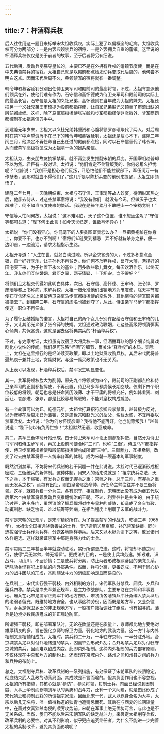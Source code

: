 ```yaml
---
---
---
```

title: 7：杯酒释兵权
---



后人往往用这一题目来标举宋太祖收兵权，实际上犯了以偏概全的毛病。太祖收兵权可分为两部分：一是内罢典领禁兵的宿将，一是外罢拥兵自重的藩镇。这里说的杯酒释兵权仅仅是关于前者的故事，至于后者将另有细说。

五代后期，发动兵变篡夺皇位的，主要已不是在外拥有兵权的藩镇节度使，而是在中央典领禁兵的宿将。太祖自己就是以殿前都点检发动兵变取代后周的，他何尝不明白这点。因而宋代后周不久，典领禁军的宿将就有一番调整。

韩令坤和慕容延钊分别出任侍卫亲军司和殿前司的最高将领，不过，太祖有意派他们领兵在外，使他们难有作为。石守信和高怀德成为侍卫亲军司和殿前司的实际上的最高长官，石守信是太祖的义社兄弟，高怀德则在当年成为太祖的妹夫。太祖还把另一个义社兄弟王审琦提为殿前都指挥使，让自家兄弟赵光义顶替了审琦出缺的殿前都虞候。这样，除了马军都指挥使张光翰和步军都指挥使赵彦徽外，禁军两司都控制在太祖亲信的手中。

到建隆元年岁末，太祖又以义社兄弟韩重赟和心腹将领罗彦瓌取代了两人。对后周时在禁军中声望资历不在己下的韩令坤和慕容延钊，太祖还是放心不下，建隆二年闰三月，他决定不再任命自己出任过的殿前都点检，同时以石守信替代了韩令坤，从而使禁军高级将领成为太祖清一色的嫡系亲信。

太祖认为，由亲朋故友执掌禁军，就不再会发生推翻宋朝的兵变。开国宰相赵普却不以为然。君臣有一段对话。太祖说：“他们肯定不会背叛我的，你何必那么担忧呢？”赵普说：“我倒不是担心他们反叛，只恐怕他们不能控驭部下，军伍间万一有作孽者，到那时就由不得他们了。”这几乎是以陈桥兵变的前例来提醒，太祖立即领悟了。

建隆二年七月，一天晚朝结束，太祖与石守信、王审琦等故人饮宴，待酒酣耳热之后，他屏去侍从，对这些禁军宿将说：“我没有你们，就没有今天。但做天子也太艰难了，倒不如当节度使来的快活。我现在是长年累月不敢睡上一个安稳觉啊！”

守信等人忙问何故，太祖说：“这不难明白。天子这个位置，谁不想坐坐呢？”守信等都叩头道：“陛下何出此言！如今天命已定，谁敢再怀异心！”

太祖说：“你们没有异心，你们麾下的人要贪图富贵怎么办？一旦把黄袍加在你身上，你要不干，也办不到啊！”宿将们知道受到猜忌，弄不好就有杀身之祸，便一边叩首，一边流泪，请求太祖指示生路。

太祖开导道：“人生在世，就如白驹过隙。所以企求富贵的人，不过多积攒点金银，自个好好享乐，让子孙也不再贫乏。你们何不放弃兵权，出守大藩，选择好的田宅买下来，为子孙置下永久的基业；再多收些歌儿舞女，每天饮酒作乐，以终天年。我与你们互结婚姻，君臣之间，两无猜疑，上下相安，岂不很好？”

将领们见太祖交代得如此明白具体，次日，石守信、高怀德、王审琦、张令铎、罗彦瓌等都上书称病，求解兵权。太祖一概允准他们出镇地方为节度使，除天平节度使石守信还名义上保留侍卫亲军马步军都指挥使的空名外，其他宿将的禁军职务都被撸去了。到建隆三年，石守信的虚名也被剥夺了，从此，侍卫亲军马步军都指挥使这一职位不再任命。

为了履行互结婚姻的诺言，太祖将自己的两个女儿分别许配给石守信和王审琦的儿子，又让其弟光义做了张令铎的快婿。太祖通过政治联姻，让这些高级将领消弭离心倾向，共保富贵。这就是罢去宿将典禁兵的“杯酒释兵权”。

不过，有史家考证，太祖虽有收宿卫大将兵权一事，但酒酣耳热的那个细节纯属戏剧化小说性的传闻。我们尽可忽略“杯酒”的细节，而关注“释兵权”的本质。实际上，太祖在这里推行的是经济赎买政策，即以土地财货收购兵权。其后宋代武将普遍热衷于兼并土地，贪黩财货，与这一赎买政策也不无关系。

从上表可以发现，杯酒释兵权后，禁军发生明显变化。

其一，禁军将领权势大为削弱，原先九个将领减为四个，殿前司的正副都点检和侍卫亲军司的正副都指挥使，不再设置，侍卫马步军都虞侯长期空缺。仅剩下四个职位较低的将领，朝廷也总是任命资历浅薄、才干平庸的将领充任，例如韩重赟、刘廷让、崔彦进、张琼，都是比较容易驾驭的，不能对皇权构成威胁。

有一个故事可以为证。乾德元年，太祖曾打算招符彦卿典掌禁军，赵普极力反对，以为彦卿在后周末已为藩镇，又是周世宗和赵光义的岳父，名位太盛，不宜再委以禁军兵权。太祖说：“你为何总怀疑彦卿？我待他不能再好，他岂能背叛我！”赵普说道：“陛下何以有负周世宗！”太祖默然无语，收回成命。

其二，禁军三衙体制开始形成。由于侍卫亲军司不设正副都指挥使，自然分为侍卫马军司和侍卫步军司，再加上殿前司便合称“三司”，也称“三衙”。侍卫马军都指挥使、侍卫步军都指挥使和殿前都指挥使构成所谓“三帅”。三衙鼎力，互相牵制，改变了过去由禁军将领一人统率各军的体制，成为宋朝一项基本的军事制度。

既然讲到禁军，不妨将宋代兵制的若干问题一并在此说说。太祖时代已逐渐形成枢密院、三衙统兵的新体制。这种体制，用宋人的话来说就是：“祖宗统兵之法，天下之兵，本于枢密，有发兵之权而无握兵之重；京师之兵，总于三帅，有握兵之重而无发兵之权”。而每有出征，则由皇帝临战命帅，所任命主帅往往并不是三衙将领。这样，就把兵权一分为三，各有职守，相互制约，宋朝因此没有成为继五代以后第六个由禁军将领发动兵变推翻统治的王朝。不过，利弊往往是共生的，由于统治过严，政出多门，虽然消除了拥兵悍将对中央皇权的威胁，却造成了各自为政、动辄制肘、缺乏协调、难以统筹等弊病，在相当程度上削弱了宋军的战斗力。

禁军是宋朝的正规军，是宋军精锐所在。为了提高禁军的作战力，乾德三年（965年），太祖命全国挑选骁勇善战的士兵，登记造册送至京城，补充禁军缺额。同时选拔强悍士兵作为兵样，分送各地照样募兵。后来又以木梃为高下之等，散发诸州依样遴选。这样就保证禁军中都是身强力壮的士兵。

禁军每隔二三年甚至半年就变动驻地，实行所谓更戍法。这时，将领却不随之同行，使得“兵无常帅，帅无常师”。更戍法的目的，一是使士兵均劳逸，知艰难，识战斗，习山川，不至骄惰；二是使兵将分离，防止两者形成根深蒂固的亲党关系，铲除骄兵悍将犯上作乱的内外部条件。然而，兵将分离，更番迭戍，不利于同心协力的战斗团队的形成，其削弱战斗力的消极影响是显而易见的。

在兵制上，宋代实行强干弱枝、内外相制的方针。宋代军队分禁兵、厢兵、乡兵和藩兵四种。禁兵是中央军兼正规军，是主力作战部队，主要布防在京师和军事要地。厢兵在北宋是国家正规军中的地方部队，宋初由各藩镇兵中壮勇编入禁兵以后的老弱者留充，既维持地方安全，也从事这种劳役，因而既是地方军，又是杂役军。乡兵是保卫乡土的非正规地方军，一般按户籍抽调壮丁组成，也有招募的。藩兵是边境少数民族组成的非正规边防军。

所谓强干弱枝，即在部署军队时，无论在数量还是在质量上，京师都比地方要绝对雄厚精良的多，旨在强化京师的保卫力量，弱化地方的武装力量。这一方针与内外相制又是相辅相成的。太祖时，禁兵约二十万，一半驻守京师，一半分驻外地。合京城禁兵足以对付外地诸道的禁兵，因而不会形成外乱；合外地禁兵足以对付驻守京城的禁兵，因而难以酿成内变。此即内外相制。这种内外相制的兵力部署原则，不仅体现在中央和地方的制约上，还表现在京城内外、路州之间和州县之间的兵力和兵种的布防上。

总之，太祖削夺兵权、改革兵制的一系列措施，有效保证了宋朝军队的长期稳定，彻底结束武人乱政的动荡局面，其成效是不言而喻的。但其负面作用也不容忽视。太祖的所有措施，其核心就是“猜防”，猜忌将领，钳制士兵。前面已经说到因制度、人事上牵制而影响到军队的素质和战斗力，还有一个大问题，就是由此形成了宋代猜忌和抑制武将的所谓祖宗家法。因而北宋一代，武人以保身全名为大幸，太宗以后几无名将，唯一值得称道的狄青也遭猜忌而死。其后在与西夏的长期较量中，在面对女真猝然南侵的凌厉攻势前，宋朝在军事上绝无优势可言，与此也是不无关系的。当然，我们不能以后来宋朝军队的缺乏战斗力，来否定太祖削夺兵权、改革兵制的必要性。对其不利影响，似乎更应追究继任者，为什么不能进一步完善太祖的兵制改革，避免其负面影响呢？